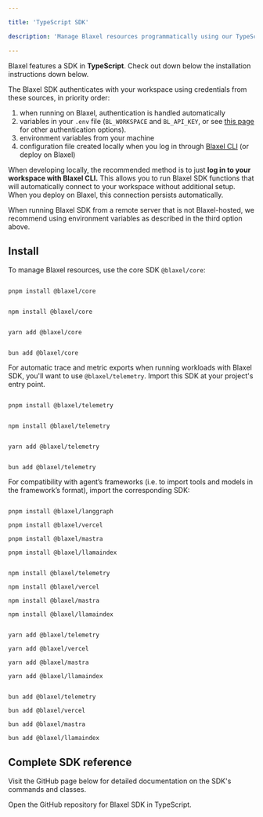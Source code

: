 ```yaml
---

title: 'TypeScript SDK'

description: 'Manage Blaxel resources programmatically using our TypeScript SDK.'

---
```


Blaxel features a SDK in **TypeScript**. Check out down below the installation instructions down below.

<Accordion title="Set up authentication to Blaxel">

The Blaxel SDK authenticates with your workspace using credentials from these sources, in priority order:

1. when running on Blaxel, authentication is handled automatically
2. variables in your `.env` file (`BL_WORKSPACE` and `BL_API_KEY`, or see [this page](../Agents/Variables-and-secrets) for other authentication options). 
3. environment variables from your machine
4. configuration file created locally when you log in through [Blaxel CLI](../cli-reference/introduction) (or deploy on Blaxel)

When developing locally, the recommended method is to just **log in to your workspace with Blaxel CLI.** This allows you to run Blaxel SDK functions that will automatically connect to your workspace without additional setup. When you deploy on Blaxel, this connection persists automatically.

When running Blaxel SDK from a remote server that is not Blaxel-hosted, we recommend using environment variables as described in the third option above.

</Accordion>

## Install

To manage Blaxel resources, use the core SDK `@blaxel/core`:

<CodeGroup>

```shell TypeScript (pnpm)

pnpm install @blaxel/core

```

```shell TypeScript (npm)

npm install @blaxel/core

```

```shell TypeScript (yarn)

yarn add @blaxel/core

```

```shell TypeScript (bun)

bun add @blaxel/core

```

</CodeGroup>

For automatic trace and metric exports when running workloads with Blaxel SDK, you'll want to use `@blaxel/telemetry`. Import this SDK at your project's entry point.

<CodeGroup>

```shell TypeScript (pnpm)

pnpm install @blaxel/telemetry

```

```shell TypeScript (npm)

npm install @blaxel/telemetry

```

```shell TypeScript (yarn)

yarn add @blaxel/telemetry

```

```shell TypeScript (bun)

bun add @blaxel/telemetry

```

</CodeGroup>

For compatibility with agent’s frameworks (i.e. to import tools and models in the framework’s format), import the corresponding SDK:

<CodeGroup>

```shell TypeScript (pnpm)

pnpm install @blaxel/langgraph

pnpm install @blaxel/vercel

pnpm install @blaxel/mastra

pnpm install @blaxel/llamaindex

```

```shell TypeScript (npm)

npm install @blaxel/telemetry

npm install @blaxel/vercel

npm install @blaxel/mastra

npm install @blaxel/llamaindex

```

```shell TypeScript (yarn)

yarn add @blaxel/telemetry

yarn add @blaxel/vercel

yarn add @blaxel/mastra

yarn add @blaxel/llamaindex

```

```shell TypeScript (bun)

bun add @blaxel/telemetry

bun add @blaxel/vercel

bun add @blaxel/mastra

bun add @blaxel/llamaindex

```

</CodeGroup>

## Complete SDK reference

Visit the GitHub page below for detailed documentation on the SDK's commands and classes.

<Card title="TypeScript SDK" icon="js" href="https://github.com/blaxel-ai/sdk-typescript">
Open the GitHub repository for Blaxel SDK in TypeScript.
</Card>